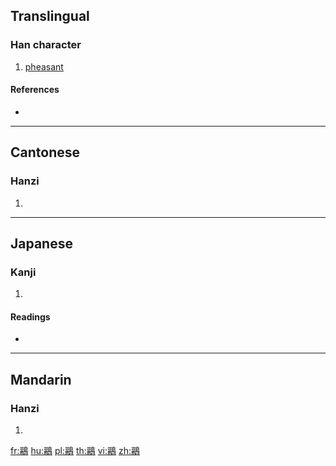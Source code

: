 {{character info/new}}
{{also|鹝}}
==Translingual==

===Han character===
{{Han char|rn=196|rad=鳥|as=10|sn=21|four=17227|canj=MBHAF}}

# [[pheasant]]

====References====
* {{Han ref|kx=1498.100|dkj=47221|dj=2028.110|hdz=74650.030|uh=9DCA|ud=40394|bh=F6B7|bd=63159}}

----

==Cantonese==

===Hanzi===
{{yue-hanzi|jyut=|y=yik6|sim=鹝}}

# {{defn|lang=yue|sort=鳥10}}

----

==Japanese==

===Kanji===
{{ja-kanji|grade=|rs=鳥10}}

# {{defn|lang=ja|sort=鳥10}}

====Readings====
* {{ja-readings|on=[[げき]] (geki), [[ぎゃく]] (gyaku)|kun=}}

----

==Mandarin==

===Hanzi===
{{cmn-hanzi|sim=鹝|pin=[[nì]] ([[ni4]])|wg=ni<sup>4</sup>}}

# {{defn|lang=cmn|sort=鳥10}}

[[fr:鷊]]
[[hu:鷊]]
[[pl:鷊]]
[[th:鷊]]
[[vi:鷊]]
[[zh:鷊]]